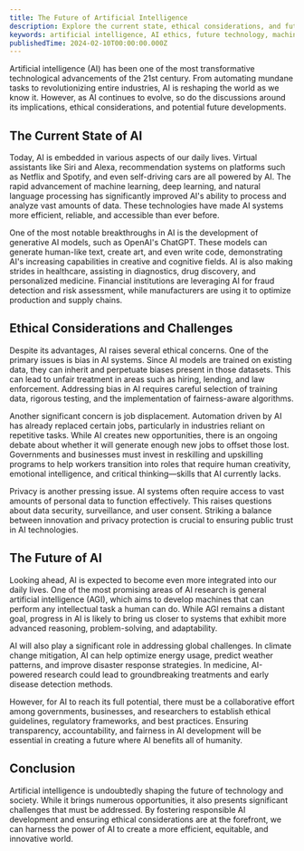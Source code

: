 ```yaml
---
title: The Future of Artificial Intelligence
description: Explore the current state, ethical considerations, and future implications of artificial intelligence in our comprehensive guide.
keywords: artificial intelligence, AI ethics, future technology, machine learning, AI development
publishedTime: 2024-02-10T00:00:00.000Z
---
```


Artificial intelligence (AI) has been one of the most transformative technological advancements of the 21st century. From automating mundane tasks to revolutionizing entire industries, AI is reshaping the world as we know it. However, as AI continues to evolve, so do the discussions around its implications, ethical considerations, and potential future developments.

## The Current State of AI

Today, AI is embedded in various aspects of our daily lives. Virtual assistants like Siri and Alexa, recommendation systems on platforms such as Netflix and Spotify, and even self-driving cars are all powered by AI. The rapid advancement of machine learning, deep learning, and natural language processing has significantly improved AI's ability to process and analyze vast amounts of data. These technologies have made AI systems more efficient, reliable, and accessible than ever before.

One of the most notable breakthroughs in AI is the development of generative AI models, such as OpenAI's ChatGPT. These models can generate human-like text, create art, and even write code, demonstrating AI's increasing capabilities in creative and cognitive fields. AI is also making strides in healthcare, assisting in diagnostics, drug discovery, and personalized medicine. Financial institutions are leveraging AI for fraud detection and risk assessment, while manufacturers are using it to optimize production and supply chains.

## Ethical Considerations and Challenges

Despite its advantages, AI raises several ethical concerns. One of the primary issues is bias in AI systems. Since AI models are trained on existing data, they can inherit and perpetuate biases present in those datasets. This can lead to unfair treatment in areas such as hiring, lending, and law enforcement. Addressing bias in AI requires careful selection of training data, rigorous testing, and the implementation of fairness-aware algorithms.

Another significant concern is job displacement. Automation driven by AI has already replaced certain jobs, particularly in industries reliant on repetitive tasks. While AI creates new opportunities, there is an ongoing debate about whether it will generate enough new jobs to offset those lost. Governments and businesses must invest in reskilling and upskilling programs to help workers transition into roles that require human creativity, emotional intelligence, and critical thinking—skills that AI currently lacks.

Privacy is another pressing issue. AI systems often require access to vast amounts of personal data to function effectively. This raises questions about data security, surveillance, and user consent. Striking a balance between innovation and privacy protection is crucial to ensuring public trust in AI technologies.

## The Future of AI

Looking ahead, AI is expected to become even more integrated into our daily lives. One of the most promising areas of AI research is general artificial intelligence (AGI), which aims to develop machines that can perform any intellectual task a human can do. While AGI remains a distant goal, progress in AI is likely to bring us closer to systems that exhibit more advanced reasoning, problem-solving, and adaptability.

AI will also play a significant role in addressing global challenges. In climate change mitigation, AI can help optimize energy usage, predict weather patterns, and improve disaster response strategies. In medicine, AI-powered research could lead to groundbreaking treatments and early disease detection methods.

However, for AI to reach its full potential, there must be a collaborative effort among governments, businesses, and researchers to establish ethical guidelines, regulatory frameworks, and best practices. Ensuring transparency, accountability, and fairness in AI development will be essential in creating a future where AI benefits all of humanity.

## Conclusion

Artificial intelligence is undoubtedly shaping the future of technology and society. While it brings numerous opportunities, it also presents significant challenges that must be addressed. By fostering responsible AI development and ensuring ethical considerations are at the forefront, we can harness the power of AI to create a more efficient, equitable, and innovative world.